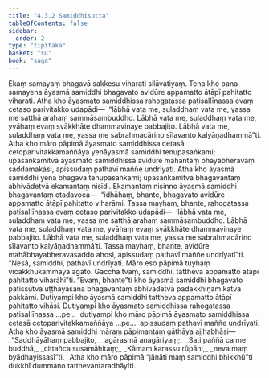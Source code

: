 ```yaml
---
title: "4.3.2 Samiddhisutta"
tableOfContents: false
sidebar:
  order: 2
type: "tipitaka"
basket: "su"
book: "saga"
---
```



<DynamicBreadcrumb />

<Division number="158" book="saga" bookNo="12" page="120">

<Paragraph number="881" book="saga">
Ekaṃ samayaṃ bhagavā sakkesu viharati silāvatiyaṃ. Tena kho pana samayena āyasmā samiddhi bhagavato avidūre appamatto ātāpī pahitatto viharati. Atha kho āyasmato samiddhissa rahogatassa paṭisallīnassa evaṃ cetaso parivitakko udapādi—  “lābhā vata me, suladdhaṃ vata me, yassa me satthā arahaṃ sammāsambuddho. Lābhā vata me, suladdhaṃ vata me, yvāhaṃ evaṃ svākkhāte dhammavinaye pabbajito. Lābhā vata me, suladdhaṃ vata me, yassa me sabrahmacārino sīlavanto kalyāṇadhammā”ti. Atha kho māro pāpimā āyasmato samiddhissa cetasā cetoparivitakkamaññāya yenāyasmā samiddhi tenupasaṅkami; upasaṅkamitvā āyasmato samiddhissa avidūre mahantaṃ bhayabheravaṃ saddamakāsi, apissudaṃ pathavī maññe undrīyati.
</Paragraph>

<Paragraph number="882" book="saga">
Atha kho āyasmā samiddhi yena bhagavā tenupasaṅkami; upasaṅkamitvā bhagavantaṃ abhivādetvā ekamantaṃ nisīdi. Ekamantaṃ nisinno āyasmā samiddhi bhagavantaṃ etadavoca—  “idhāhaṃ, bhante, bhagavato avidūre appamatto ātāpī pahitatto viharāmi. Tassa mayhaṃ, bhante, rahogatassa paṭisallīnassa evaṃ cetaso parivitakko udapādi—  ‘lābhā vata me, suladdhaṃ vata me, yassa me satthā arahaṃ sammāsambuddho. Lābhā vata me, suladdhaṃ vata me, yvāhaṃ evaṃ svākkhāte dhammavinaye pabbajito. Lābhā vata me, suladdhaṃ vata me, yassa me sabrahmacārino sīlavanto kalyāṇadhammā’ti. Tassa mayhaṃ, bhante, avidūre mahābhayabheravasaddo ahosi, apissudaṃ pathavī maññe undrīyatī”ti.
</Paragraph>

<Paragraph number="883" book="saga">
“Nesā, samiddhi, pathavī undrīyati. Māro eso pāpimā tuyhaṃ vicakkhukammāya āgato. Gaccha tvaṃ, samiddhi, tattheva appamatto ātāpī pahitatto viharāhī”ti. “Evaṃ, bhante”ti kho āyasmā samiddhi bhagavato paṭissutvā uṭṭhāyāsanā bhagavantaṃ abhivādetvā padakkhiṇaṃ katvā pakkāmi. Dutiyampi kho āyasmā samiddhi tattheva appamatto ātāpī pahitatto vihāsi. Dutiyampi kho āyasmato samiddhissa rahogatassa paṭisallīnassa …pe…  dutiyampi kho māro pāpimā āyasmato samiddhissa cetasā cetoparivitakkamaññāya …pe…  apissudaṃ pathavī maññe undrīyati. Atha kho āyasmā samiddhi māraṃ pāpimantaṃ gāthāya ajjhabhāsi—
</Paragraph>

<Paragraph number="884" type="verses" book="saga">
_“Saddhāyāhaṃ pabbajito,_  
_agārasmā anagāriyaṃ;_  
_Sati paññā ca me buddhā,_  
_cittañca susamāhitaṃ;_  
_Kāmaṃ karassu rūpāni,_  
_neva maṃ byādhayissasī”ti._  

</Paragraph>

<Paragraph number="885" book="saga">
Atha kho māro pāpimā “jānāti maṃ samiddhi bhikkhū”ti dukkhī dummano tatthevantaradhāyīti.
</Paragraph>
</Division>